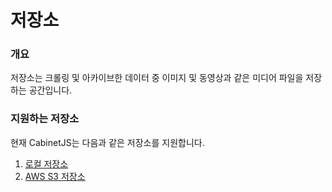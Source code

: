 # 저장소

### 개요

저장소는 크롤링 및 아카이브한 데이터 중 이미지 및 동영상과 같은 미디어 파일을 저장하는 공간입니다.

### 지원하는 저장소

현재 CabinetJS는 다음과 같은 저장소를 지원합니다.

1. [로컬 저장소](/storages/local)
2. [AWS S3 저장소](/storages/s3)
